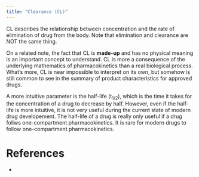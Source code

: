 ```yaml
---
title: "Clearance (CL)"
---
```


CL describes the relationship between concentration and the rate of elimination of drug from the body.
Note that elimination and clearance are NOT the same thing.

On a related note, the fact that CL is **made-up** and has no physical meaning is an important concept to understand.
CL is more a consequence of the underlying mathematics of pharmacokinetics than a real biological process.
What's more, CL is near impossible to interpret on its own, but somehow is still common to see in the summary of product characteristics for approved drugs.

A more intuitive parameter is the half-life (t~1/2~), which is the time it takes for the concentration of a drug to decrease by half.
However, even if the half-life is more intuitive, it is not very useful during the current state of modern drug developement.
The half-life of a drug is really only useful if a drug follws one-compartment pharmacokinetics.
It is rare for modern drugs to follow one-compartment pharmacokinetics.

# References

* 
